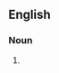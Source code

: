 {{also|Batchelor}}

==English==

===Noun===
{{en-noun}}

# {{lb|en|British}} {{alternative spelling of|bachelor|lang=en}}